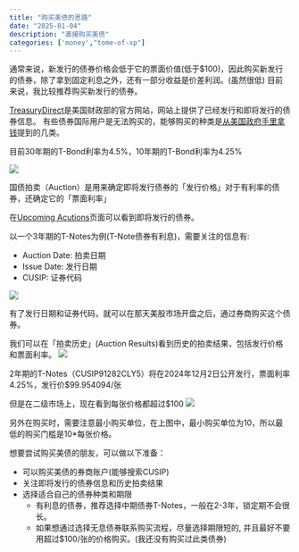 ```yaml
---
title: "购买美债的思路"
date: "2025-01-04"
description: "直接购买美债"
categories: ['money',"tome-of-xp"]
---
```


通常来说，新发行的债券价格会低于它的票面价值(低于$100)，因此购买新发行的债券，除了拿到固定利息之外，还有一部分收益是价差利润。(虽然很低)
目前来说，我比较推荐购买新发行的债券。

[TreasuryDirect](https://www.treasurydirect.gov)是美国财政部的官方网站，网站上提供了已经发行和即将发行的债券信息。
有些债券国际用户是无法购买的，能够购买的种类是[从美国政府手里拿钱](./buying-us-bond.qmd)提到的几类。

目前30年期的T-Bond利率为4.5%，10年期的T-Bond利率为4.25%

![](https://image.luozx.org/garden/2024/12/c59da4c613c1bd1651868fc51820ca73.png)


国债拍卖（Auction）是用来确定即将发行债券的「发行价格」对于有利率的债券，还确定它的「票面利率」

在[Upcoming Acutions](https://www.treasurydirect.gov/auctions/upcoming/)页面可以看到即将发行的债券。

以一个3年期的T-Notes为例(T-Note债券有利息)，需要关注的信息有:

- Auction Date: 拍卖日期
- Issue Date: 发行日期
- CUSIP: 证券代码

![](https://image.luozx.org/garden/2024/12/ffb981b75da4ed0dd0484cb509c4fbd4.png)

有了发行日期和证券代码，就可以在那天美股市场开盘之后，通过券商购买这个债券。

我们可以在「拍卖历史」(Auction Results)看到历史的拍卖结果，包括发行价格和票面利率。
![](https://image.luozx.org/garden/2024/12/9e4f5357b6384ba9e5c97253b5bafcd4.png)

2年期的T-Notes（CUSIP91282CLY5）将在2024年12月2日公开发行，票面利率4.25%，发行价$99.954094/张

但是在二级市场上，现在看到每张价格都超过$100
![](https://image.luozx.org/garden/2024/12/3b1a1a332d15c2592bdec8fdef875b5e.png)

另外在购买时，需要注意最小购买单位，在上图中，最小购买单位为10，所以最低的购买门槛是10*每张价格。

想要尝试购买美债的朋友，可以做以下准备：

- 可以购买美债的券商账户(能够搜索CUSIP)
- 关注即将发行的债券信息和历史拍卖结果
- 选择适合自己的债券种类和期限
  - 有利息的债券，推荐选择中期债券T-Notes，一般在2-3年，锁定期不会很长。
  - 如果想通过选择无息债券联系购买流程，尽量选择期限短的, 并且最好不要用超过$100/张的价格购买。(我还没有购买过此类债券)

